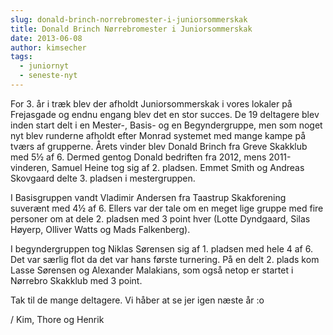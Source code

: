 ```yaml
---
slug: donald-brinch-norrebromester-i-juniorsommerskak
title: Donald Brinch Nørrebromester i Juniorsommerskak 
date: 2013-06-08
author: kimsecher
tags:
  - juniornyt
  - seneste-nyt
---
```

For 3. år i træk blev der afholdt Juniorsommerskak i vores lokaler på Frejasgade og endnu engang blev det en stor succes. De 19 deltagere blev inden start delt i en Mester-, Basis- og en Begyndergruppe, men som noget nyt blev runderne afholdt efter Monrad systemet med mange kampe på tværs af grupperne. Årets vinder blev Donald Brinch fra Greve Skakklub med 5½ af 6. Dermed gentog Donald bedriften fra 2012, mens 2011-vinderen, Samuel Heine tog sig af 2. pladsen. Emmet Smith og Andreas Skovgaard delte 3. pladsen i mestergruppen.

I Basisgruppen vandt Vladimir Andersen fra Taastrup Skakforening suverænt med 4½ af 6. Ellers var der tale om en meget lige gruppe med fire personer om at dele 2. pladsen med 3 point hver (Lotte Dyndgaard, Silas Høyerp, Olliver Watts og Mads Falkenberg).

I begyndergruppen tog Niklas Sørensen sig af 1. pladsen med hele 4 af 6. Det var særlig flot da det var hans første turnering. På en delt 2. plads kom Lasse Sørensen og Alexander Malakians, som også netop er startet i Nørrebro Skakklub med 3 point.

Tak til de mange deltagere. Vi håber at se jer igen næste år :o

/ Kim, Thore og Henrik

